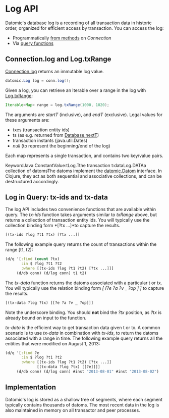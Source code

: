 Log API
=======

Datomic's database log is a recording of all transaction data in historic order, organized for efficient access by transaction. You can access the log:

- Programmatically [from methods](#connect-txrange) on *Connection*
- Via [query functions](#log-in-query)

Connection.log and Log.txRange
------------------------------

[Connection.log](../javadoc/datomic/Connection.html#log--) returns an immutable log value.

```java
datomic.Log log = conn.log();
```



Given a log, you can retrieve an Iterable over a range in the log with [Log.txRange](../javadoc/datomic/Log.html#txRange-java.lang.Object-java.lang.Object-):

```java
Iterable<Map> range = log.txRange(1000, 1020);
```



The arguments are *startT* (inclusive), and *endT* (exclusive). Legal values for these arguments are:

- txes (transaction entity ids)
- ts (as e.g. returned from [Database.nextT](../javadoc/datomic/Database.html#nextT--))
- transaction instants (java.util.Dates)
- *null* (to represent the beginning/end of the log)

Each map represents a single transaction, and contains two key/value pairs.

KeywordJava ConstantValue:tLog.Tthe transaction t:dataLog.DATAa collection of datomsThe datoms implement the [datomic.Datom](../javadoc/datomic/Datom.html) interface. In Clojure, they act as both sequential and associative collections, and can be destructured accordingly.





Log in Query: tx-ids and tx-data
--------------------------------

The log API includes two convenience functions that are available within query. The *tx-ids* function takes arguments similar to *txRange* above, but returns a collection of transaction entity ids. You will typically use the collection binding form *\[?tx …\]*to capture the results.

```clojure
[(tx-ids ?log ?t1 ?tx) [?tx ...]]
```



The following example query returns the count of transactions within the range \[t1, t2):

```clojure
(d/q '[:find (count ?tx)
       :in $ ?log ?t1 ?t2
       :where [(tx-ids ?log ?t1 ?t2) [?tx ...]]]
     (d/db conn) (d/log conn) t1 t2)  
```



The *tx-data* function returns the datoms associated with a particular t or tx. You will typically use the relation binding form *\[ \[?e ?a ?v \_ ?op \] \]* to capture the results.

```clojure
[(tx-data ?log ?tx) [[?e ?a ?v _ ?op]]]
```



Note the underscore binding. You should **not** bind the *?tx* position, as *?tx* is already bound on input to the function.

*tx-data* is the efficient way to get transaction data given t or tx. A common scenario is to use *tx-data* in combination with *tx-ids*, to return the datoms associated with a range in time. The following example query returns all the entities that were modified on August 1, 2013:

```clojure
(d/q '[:find ?e
       :in $ ?log ?t1 ?t2
       :where [(tx-ids ?log ?t1 ?t2) [?tx ...]]
              [(tx-data ?log ?tx) [[?e]]]]
     (d/db conn) (d/log conn) #inst "2013-08-01" #inst "2013-08-02")
```







Implementation
--------------

Datomic's log is stored as a shallow tree of segments, where each segment typically contains thousands of datoms. The most recent data in the log is also maintained in memory on all transactor and peer processes.